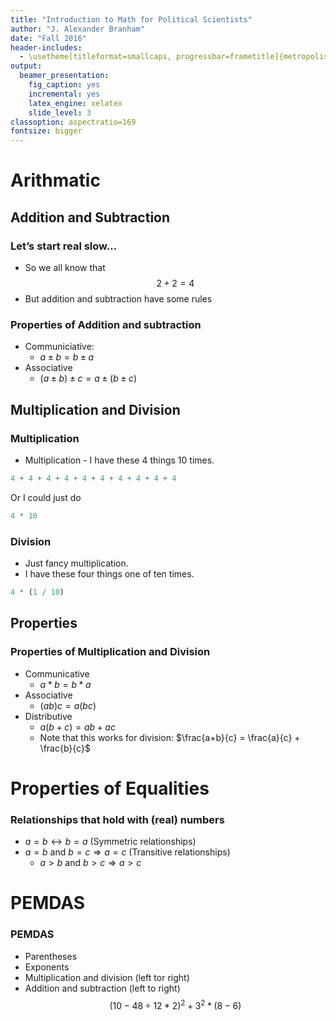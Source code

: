 ```yaml
---
title: "Introduction to Math for Political Scientists"
author: "J. Alexander Branham"
date: "Fall 2016"
header-includes: 
  - \usetheme[titleformat=smallcaps, progressbar=frametitle]{metropolis}
output:
  beamer_presentation:
    fig_caption: yes
    incremental: yes
    latex_engine: xelatex
    slide_level: 3
classoption: aspectratio=169
fontsize: bigger
---
```


# Arithmatic
## Addition and Subtraction
### Let's start real slow...
* So we all know that
$$2 + 2 = 4$$
* But addition and subtraction have some rules

### Properties of Addition and subtraction
* Communiciative:
    + $a \pm b = b \pm a$
* Associative
    + $(a \pm b) \pm c = a \pm (b\pm c)$

## Multiplication and Division
### Multiplication
* Multiplication - I have these 4 things 10 times.
```r
4 + 4 + 4 + 4 + 4 + 4 + 4 + 4 + 4 + 4
```
\pause
Or I could just do
```r
4 * 10
```

### Division
* Just fancy multiplication.
\pause
* I have these four things one of ten times.
```r
4 * (1 / 10)
```

## Properties
### Properties of Multiplication and Division
* Communicative
    + $a * b = b * a$
* Associative
    + $(ab)c = a(bc)$
* Distributive
    + $a(b+c) = ab + ac$
    + Note that this works for division: $\frac{a+b}{c} = \frac{a}{c} + \frac{b}{c}$

# Properties of Equalities
### Relationships that hold with (real) numbers
* $a=b \longleftrightarrow b=a$ (Symmetric relationships)
* $a = b$ and $b=c \Rightarrow a=c$ (Transitive relationships)
    + $a>b$ and $b>c \Rightarrow a>c$

# PEMDAS
### PEMDAS
* Parentheses
* Exponents
* Multiplication and division (left tor right)
* Addition and subtraction (left to right)
$$(10-48\div 12 * 2)^2 + 3^2 * (8-6)$$
